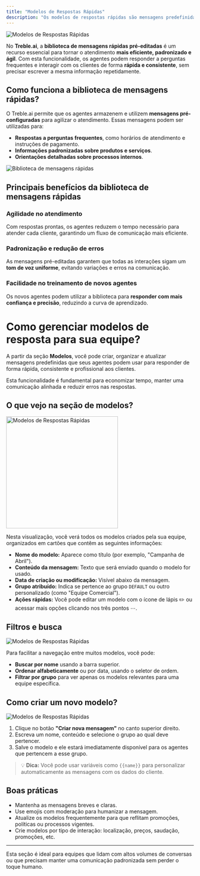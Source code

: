 ```yaml
---
title: "Modelos de Respostas Rápidas"
description: "Os modelos de respostas rápidas são mensagens predefinidas que você pode usar para responder aos seus clientes de forma rápida e eficiente. Isso permite que seus agentes possam selecionar uma resposta rápida e enviá-la aos seus clientes."
---
```


<img src="/images/agent-quick-1.png" alt="Modelos de Respostas Rápidas" />

No **Treble.ai**, a **biblioteca de mensagens rápidas pré-editadas** é um recurso essencial para tornar o atendimento **mais eficiente, padronizado e ágil**. Com esta funcionalidade, os agentes podem responder a perguntas frequentes e interagir com os clientes de forma **rápida e consistente**, sem precisar escrever a mesma informação repetidamente.

## **Como funciona a biblioteca de mensagens rápidas?**

O Treble.ai permite que os agentes armazenem e utilizem **mensagens pré-configuradas** para agilizar o atendimento. Essas mensagens podem ser utilizadas para:

- **Respostas a perguntas frequentes**, como horários de atendimento e instruções de pagamento.
- **Informações padronizadas sobre produtos e serviços**.
- **Orientações detalhadas sobre processos internos**.

<img src="/images/agent-quick-5.png" alt="Biblioteca de mensagens rápidas" />

## **Principais benefícios da biblioteca de mensagens rápidas**

### **Agilidade no atendimento**

Com respostas prontas, os agentes reduzem o tempo necessário para atender cada cliente, garantindo um fluxo de comunicação mais eficiente.

### **Padronização e redução de erros**

As mensagens pré-editadas garantem que todas as interações sigam um **tom de voz uniforme**, evitando variações e erros na comunicação.

### **Facilidade no treinamento de novos agentes**

Os novos agentes podem utilizar a biblioteca para **responder com mais confiança e precisão**, reduzindo a curva de aprendizado.

# Como gerenciar modelos de resposta para sua equipe?

A partir da seção **Modelos**, você pode criar, organizar e atualizar mensagens predefinidas que seus agentes podem usar para responder de forma rápida, consistente e profissional aos clientes.

Esta funcionalidade é fundamental para economizar tempo, manter uma comunicação alinhada e reduzir erros nas respostas.

## O que vejo na seção de modelos?

<img src="/images/agent-quick-2.png" alt="Modelos de Respostas Rápidas" width="300" />

Nesta visualização, você verá todos os modelos criados pela sua equipe, organizados em cartões que contêm as seguintes informações:

- **Nome do modelo:** Aparece como título (por exemplo, "Campanha de Abril").
- **Conteúdo da mensagem:** Texto que será enviado quando o modelo for usado.
- **Data de criação ou modificação:** Visível abaixo da mensagem.
- **Grupo atribuído:** Indica se pertence ao grupo `DEFAULT` ou outro personalizado (como "Equipe Comercial").
- **Ações rápidas:** Você pode editar um modelo com o ícone de lápis ✏️ ou acessar mais opções clicando nos três pontos ⋯.

## Filtros e busca

<img src="/images/agent-quick-3.png" alt="Modelos de Respostas Rápidas" />

Para facilitar a navegação entre muitos modelos, você pode:

- **Buscar por nome** usando a barra superior.
- **Ordenar alfabeticamente** ou por data, usando o seletor de ordem.
- **Filtrar por grupo** para ver apenas os modelos relevantes para uma equipe específica.

## Como criar um novo modelo?

<img src="/images/agent-quick-4.gif" alt="Modelos de Respostas Rápidas" />

1. Clique no botão **"Criar nova mensagem"** no canto superior direito.
2. Escreva um nome, conteúdo e selecione o grupo ao qual deve pertencer.
3. Salve o modelo e ele estará imediatamente disponível para os agentes que pertencem a esse grupo.

> 💡 **Dica:** Você pode usar variáveis como `{{name}}` para personalizar automaticamente as mensagens com os dados do cliente.

## Boas práticas

- Mantenha as mensagens breves e claras.
- Use emojis com moderação para humanizar a mensagem.
- Atualize os modelos frequentemente para que reflitam promoções, políticas ou processos vigentes.
- Crie modelos por tipo de interação: localização, preços, saudação, promoções, etc.

---

Esta seção é ideal para equipes que lidam com altos volumes de conversas ou que precisam manter uma comunicação padronizada sem perder o toque humano. 